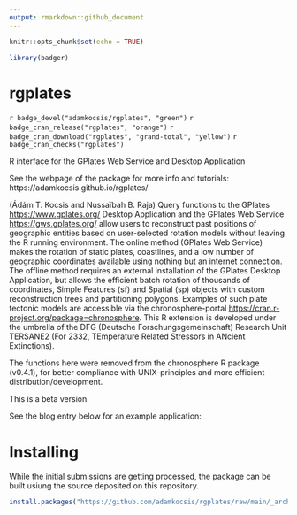 ```yaml
---
output: rmarkdown::github_document
---
```


```r
knitr::opts_chunk$set(echo = TRUE)

library(badger)
```

# rgplates 

`r badge_devel("adamkocsis/rgplates", "green")`
`r badge_cran_release("rgplates", "orange")`
`r badge_cran_download("rgplates", "grand-total", "yellow")`
`r badge_cran_checks("rgplates")`

R interface for the GPlates Web Service and Desktop Application 

See the webpage of the package for more info and tutorials: https://adamkocsis.github.io/rgplates/

(Ádám T. Kocsis and Nussaïbah B. Raja)
Query functions to the GPlates <https://www.gplates.org/> Desktop Application and the GPlates Web Service <https://gws.gplates.org/> allow users to reconstruct past positions of geographic entities based on user-selected rotation models without leaving the R running environment. The online method (GPlates Web Service) makes the rotation of static plates, coastlines, and a low number of geographic coordinates available using nothing but an internet connection. The offline method requires an external installation of the GPlates Desktop Application, but allows the efficient batch rotation of thousands of coordinates, Simple Features (sf) and Spatial (sp) objects with custom reconstruction trees and partitioning polygons. Examples of such plate tectonic models are accessible via the chronosphere-portal <https://cran.r-project.org/package=chronosphere>. This R extension is developed under the umbrella of the DFG (Deutsche Forschungsgemeinschaft) Research Unit TERSANE2 (For 2332, TEmperature Related Stressors in ANcient Extinctions).

The functions here were removed from the chronosphere R package (v0.4.1), for better compliance with UNIX-principles and more efficient distribution/development.

This is a beta version. 

See the blog entry below for an example application:

# Installing

While the initial submissions are getting processed, the package can be built usiung the source deposited on this repository.

```r
install.packages("https://github.com/adamkocsis/rgplates/raw/main/_archive/source/rgplates_0.2.1.tar.gz", repos=NULL, type="source")
```

